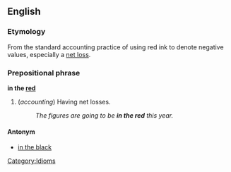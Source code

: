 ==English==
===Etymology===
From the standard accounting practice of using red ink to denote negative values, especially a [[net loss]].
===Prepositional phrase===
'''in the [[red]]'''
#(''accounting'') Having net losses.
#:''The figures are going to be '''in the red''' this year.''
====Antonym====
*[[in the black]]

[[Category:Idioms]]